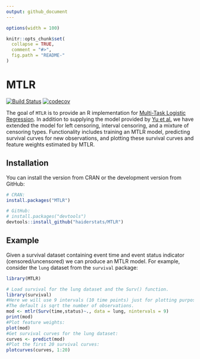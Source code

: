 ```yaml
---
output: github_document
---
```

<!-- README.md is generated from README.Rmd. Please edit that file -->

```r
options(width = 100)
```

```r
knitr::opts_chunk$set(
  collapse = TRUE,
  comment = "#>",
  fig.path = "README-"
)
```

# MTLR
[![Build Status](https://travis-ci.org/haiderstats/MTLR.svg?branch=master)](https://travis-ci.org/haiderstats/MTLR)
[![codecov](https://codecov.io/gh/haiderstats/MTLR/branch/master/graphs/badge.svg)](https://codecov.io/gh/haiderstats/MTLR) 

The goal of `MTLR` is to provide an R implementation for [Multi-Task Logistic Regression](https://papers.nips.cc/paper/4210-learning-patient-specific-cancer-survival-distributions-as-a-sequence-of-dependent-regressors). In addition to supplying the model provided by [Yu et al.](https://papers.nips.cc/paper/4210-learning-patient-specific-cancer-survival-distributions-as-a-sequence-of-dependent-regressors) we have extended the model for left censoring, interval censoring, and a mixture of censoring types. Functionality includes training an MTLR model, predicting survival curves for new observations, and plotting these survival curves and feature weights estimated by MTLR.

## Installation

You can install the version from CRAN or the development version from GitHub:

```r
# CRAN:
install.packages("MTLR")

# GitHub:
# install.packages("devtools")
devtools::install_github("haiderstats/MTLR")
```

## Example

Given a survival dataset containing event time and event status indicator (censored/uncensored) we can produce an MTLR model. For example, consider the `lung` dataset from the `survival` package:


```r
library(MTLR)
```

```r
# Load survival for the lung dataset and the Surv() function.
library(survival)
#Here we will use 9 intervals (10 time points) just for plotting purposes. 
#The default is sqrt the number of observations.
mod <- mtlr(Surv(time,status)~., data = lung, nintervals = 9)
print(mod)
#Plot feature weights:
plot(mod)
#Get survival curves for the lung dataset:
curves <- predict(mod)
#Plot the first 20 survival curves:
plotcurves(curves, 1:20)
```
